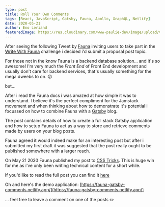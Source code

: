 ```yaml
---
type: post
title: Roll Your Own Comments
tags: [React, JavaScript, Gatsby, Fauna, Apollo, GraphQL, Netlify]
date: 2020-05-21
author: Eno Leriand
featuredImage: https://res.cloudinary.com/www-paulie-dev/image/upload/v1595915586/paulie.dev/2020/05/roll-your-own-comments_znplo2.jpg
---
```


After seeing the following Tweet by [Fauna](https://fauna.com/) inviting users to take part in the
[Write With Fauna](https://fauna.com/blog/write-with-fauna-calling-all-Jamstack-enthusiasts) challenge i decided i'd
submit a proposal post topic.

<Tweet tweetLink="fauna/status/1247796436277719041" />

For those not in the know Fauna is a backend database solution... and it's so awesome! I'm very much the _Front End_ of
Front End development and usually don't care for backend services, that's usually something for the mega dweebs to on.
😲

but...

After i read the Fauna docs i was amazed at how simple it was to understand. I believe it's the perfect compliment for
the Jamstack movement and when thinking about how to demonstrate it's potential i focussed on how to combine Fauna with
a [Gatsby](https://www.gatsbyjs.org/) blog.

The post contains details of how to create a full stack Gatsby application and how to setup Fauna to act as a way to
store and retrieve comments made by users on your blog posts.

Fauna agreed it would indeed make for an interesting post but after i submitted my first draft it was suggested that the
post really ought to be published somewhere with a larger reach.

On May 21 2020 Fauna published my post to
[CSS Tricks](https://css-tricks.com/roll-your-own-comments-with-gatsby-and-Fauna/). This is huge win for me as i've only
been writing technical content for a short while.

If you'd like to read the full post you can find it
[here](https://css-tricks.com/roll-your-own-comments-with-gatsby-and-Fauna/)

Oh and here's the demo application:
[https://fauna-gatsby-comments.netlify.app/](https://fauna-gatsby-comments.netlify.app/)

... feel free to leave a comment on one of the posts ✏️
